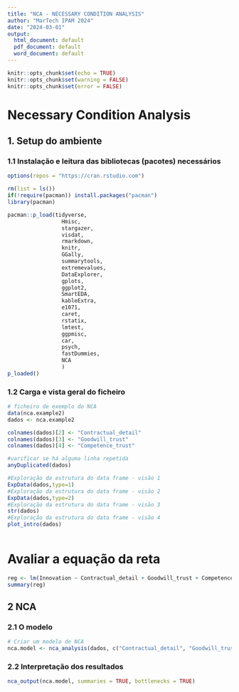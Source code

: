 ---
title: "NCA - NECESSARY CONDITION ANALYSIS"
author: "MarTech IPAM 2024"
date: "2024-03-01"
output:
  html_document: default
  pdf_document: default
  word_document: default
---

```{r setup, }
knitr::opts_chunk$set(echo = TRUE)
knitr::opts_chunk$set(warning = FALSE)
knitr::opts_chunk$set(error = FALSE)


```

# Necessary Condition Analysis  

## 1. Setup do ambiente

### 1.1 Instalação e leitura das bibliotecas (pacotes) necessários
```{r}

options(repos = "https://cran.rstudio.com")

rm(list = ls())
if(!require(pacman)) install.packages("pacman")
library(pacman)

pacman::p_load(tidyverse,
                 Hmisc,
                 stargazer,
                 visdat,
                 rmarkdown, 
                 knitr, 
                 GGally, 
                 summarytools,
                 extremevalues,
                 DataExplorer,
                 gplots,
                 ggplot2,
                 SmartEDA,
                 kableExtra,
                 e1071,
                 caret,
                 rstatix,
                 lmtest,
                 ggpmisc,
                 car,
                 psych,
                 fastDummies,
                 NCA
                 )
p_loaded()

```

### 1.2 Carga e vista geral do ficheiro

```{r}

# ficheiro de exemplo do NCA
data(nca.example2)
dados <- nca.example2

colnames(dados)[2] <- "Contractual_detail"
colnames(dados)[3] <- "Goodwill_trust"
colnames(dados)[4] <- "Competence_trust"

#varificar se há alguma linha repetida
anyDuplicated(dados)

#Exploração da estrutura do data frame - visão 1
ExpData(dados,type=1) 
#Exploração da estrutura do data frame - visão 2
ExpData(dados,type=2) 
#Exploração da estrutura do data frame - visão 3
str(dados) 
#Exploração da estrutura do data frame - visão 4
plot_intro(dados)



```
# Avaliar a equação da reta
```{r}
reg <- lm(Innovation ~ Contractual_detail + Goodwill_trust + Competence_trust, dados)
summary(reg)
```


## 2 NCA

### 2.1 O modelo
```{r}

# Criar um modelo de NCA
nca.model <- nca_analysis(dados, c("Contractual_detail", "Goodwill_trust","Competence_trust"), "Innovation",  bottleneck.x = "percentage", bottleneck.y = "percentage", test.rep = 1000)


```

### 2.2 Interpretação dos resultados
```{r}

nca_output(nca.model, summaries = TRUE, bottlenecks = TRUE)

```




